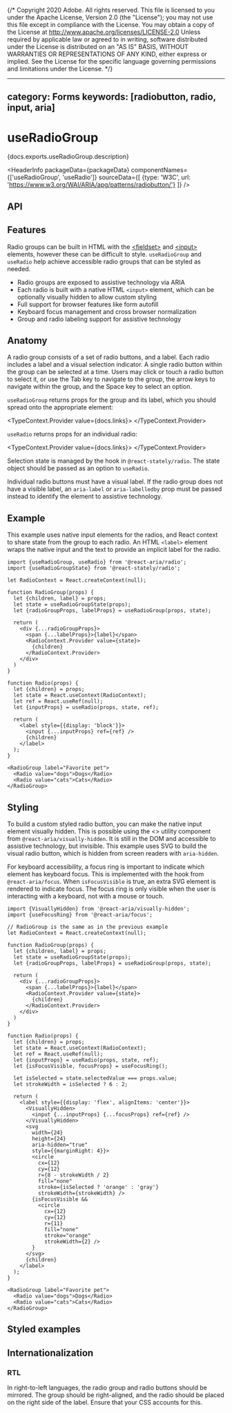 {/* Copyright 2020 Adobe. All rights reserved.
This file is licensed to you under the Apache License, Version 2.0 (the "License");
you may not use this file except in compliance with the License. You may obtain a copy
of the License at http://www.apache.org/licenses/LICENSE-2.0
Unless required by applicable law or agreed to in writing, software distributed under
the License is distributed on an "AS IS" BASIS, WITHOUT WARRANTIES OR REPRESENTATIONS
OF ANY KIND, either express or implied. See the License for the specific language
governing permissions and limitations under the License. */}



---
category: Forms
keywords: [radiobutton, radio, input, aria]
---

# useRadioGroup

<PageDescription>{docs.exports.useRadioGroup.description}</PageDescription>

<HeaderInfo
  packageData={packageData}
  componentNames={['useRadioGroup', 'useRadio']}
  sourceData={[
    {type: 'W3C', url: 'https://www.w3.org/WAI/ARIA/apg/patterns/radiobutton/'}
  ]} />

## API

<FunctionAPI function={docs.exports.useRadioGroup} links={docs.links} />
<FunctionAPI function={docs.exports.useRadio} links={docs.links} />

## Features

Radio groups can be built in HTML with the
[&lt;fieldset&gt;](https://developer.mozilla.org/en-US/docs/Web/HTML/Element/fieldset)
and [&lt;input&gt;](https://developer.mozilla.org/en-US/docs/Web/HTML/Element/input) elements,
however these can be difficult to style. `useRadioGroup` and `useRadio` help achieve accessible
radio groups that can be styled as needed.

* Radio groups are exposed to assistive technology via ARIA
* Each radio is built with a native HTML `<input>` element, which can be optionally visually
  hidden to allow custom styling
* Full support for browser features like form autofill
* Keyboard focus management and cross browser normalization
* Group and radio labeling support for assistive technology

## Anatomy

<Anatomy />

A radio group consists of a set of radio buttons, and a label. Each radio
includes a label and a visual selection indicator. A single radio button
within the group can be selected at a time. Users may click or touch a radio
button to select it, or use the <Keyboard>Tab</Keyboard> key to navigate to the group, the arrow keys
to navigate within the group, and the <Keyboard>Space</Keyboard> key to select an option.

`useRadioGroup` returns props for the group and its label, which you should spread
onto the appropriate element:

<TypeContext.Provider value={docs.links}>
  <InterfaceType properties={docs.links[docs.exports.useRadioGroup.return.id].properties} />
</TypeContext.Provider>

`useRadio` returns props for an individual radio:

<TypeContext.Provider value={docs.links}>
  <InterfaceType properties={docs.links[docs.exports.useRadio.return.id].properties} />
</TypeContext.Provider>

Selection state is managed by the <TypeLink links={statelyDocs.links} type={statelyDocs.exports.useRadioGroupState} />
hook in `@react-stately/radio`. The state object should be passed as an option to `useRadio`.

Individual radio buttons must have a visual label. If the radio group does not have a visible label,
an `aria-label` or `aria-labelledby` prop must be passed instead to identify the element to assistive
technology.

## Example

This example uses native input elements for the radios, and React context to share state from the group
to each radio. An HTML `<label>` element wraps the native input and the text to provide an implicit label
for the radio.

```tsx example
import {useRadioGroup, useRadio} from '@react-aria/radio';
import {useRadioGroupState} from '@react-stately/radio';

let RadioContext = React.createContext(null);

function RadioGroup(props) {
  let {children, label} = props;
  let state = useRadioGroupState(props);
  let {radioGroupProps, labelProps} = useRadioGroup(props, state);

  return (
    <div {...radioGroupProps}>
      <span {...labelProps}>{label}</span>
      <RadioContext.Provider value={state}>
        {children}
      </RadioContext.Provider>
    </div>
  )
}

function Radio(props) {
  let {children} = props;
  let state = React.useContext(RadioContext);
  let ref = React.useRef(null);
  let {inputProps} = useRadio(props, state, ref);

  return (
    <label style={{display: 'block'}}>
      <input {...inputProps} ref={ref} />
      {children}
    </label>
  );
}

<RadioGroup label="Favorite pet">
  <Radio value="dogs">Dogs</Radio>
  <Radio value="cats">Cats</Radio>
</RadioGroup>
```

## Styling

To build a custom styled radio button, you can make the native input element visually hidden.
This is possible using the &lt;<TypeLink links={hiddenDocs.links} type={hiddenDocs.exports.VisuallyHidden} />&gt;
utility component from `@react-aria/visually-hidden`. It is still in the DOM and accessible to
assistive technology, but invisible. This example uses SVG to build the visual radio button,
which is hidden from screen readers with `aria-hidden`.

For keyboard accessibility, a focus ring is important to indicate which element has keyboard focus.
This is implemented with the <TypeLink links={focusDocs.links} type={focusDocs.exports.useFocusRing} />
hook from `@react-aria/focus`. When `isFocusVisible` is true, an extra SVG element is rendered to
indicate focus. The focus ring is only visible when the user is interacting with a keyboard,
not with a mouse or touch.

```tsx example
import {VisuallyHidden} from '@react-aria/visually-hidden';
import {useFocusRing} from '@react-aria/focus';

// RadioGroup is the same as in the previous example
let RadioContext = React.createContext(null);

function RadioGroup(props) {
  let {children, label} = props;
  let state = useRadioGroupState(props);
  let {radioGroupProps, labelProps} = useRadioGroup(props, state);

  return (
    <div {...radioGroupProps}>
      <span {...labelProps}>{label}</span>
      <RadioContext.Provider value={state}>
        {children}
      </RadioContext.Provider>
    </div>
  )
}

function Radio(props) {
  let {children} = props;
  let state = React.useContext(RadioContext);
  let ref = React.useRef(null);
  let {inputProps} = useRadio(props, state, ref);
  let {isFocusVisible, focusProps} = useFocusRing();

  let isSelected = state.selectedValue === props.value;
  let strokeWidth = isSelected ? 6 : 2;

  return (
    <label style={{display: 'flex', alignItems: 'center'}}>
      <VisuallyHidden>
        <input {...inputProps} {...focusProps} ref={ref} />
      </VisuallyHidden>
      <svg
        width={24}
        height={24}
        aria-hidden="true"
        style={{marginRight: 4}}>
        <circle
          cx={12}
          cy={12}
          r={8 - strokeWidth / 2}
          fill="none"
          stroke={isSelected ? 'orange' : 'gray'}
          strokeWidth={strokeWidth} />
        {isFocusVisible &&
          <circle
            cx={12}
            cy={12}
            r={11}
            fill="none"
            stroke="orange"
            strokeWidth={2} />
        }
      </svg>
      {children}
    </label>
  );
}

<RadioGroup label="Favorite pet">
  <Radio value="dogs">Dogs</Radio>
  <Radio value="cats">Cats</Radio>
</RadioGroup>
```

## Styled examples

<ExampleCard
  url="https://codesandbox.io/s/bold-wood-pxm478?file=/src/SwatchGroup.tsx"
  preview={swatchPreview}
  title="Swatch Group"
  description="A color swatch picker built with Tailwind CSS." />

<ExampleCard
  url="https://codesandbox.io/s/recursing-night-pu6w2g?file=/src/CardGroup.tsx"
  preview={cardPreview}
  title="Selectable Cards"
  description="A selectable card group built with Styled Components." />

<ExampleCard
  url="https://codesandbox.io/s/epic-faraday-qoiy0l?file=/src/ButtonGroup.js"
  preview={buttongroupPreview}
  title="Button Group"
  description="A single-selectable segmented button group." />

## Internationalization

### RTL

In right-to-left languages, the radio group and radio buttons should be mirrored.
The group should be right-aligned, and the radio should be placed on the right
side of the label. Ensure that your CSS accounts for this.
